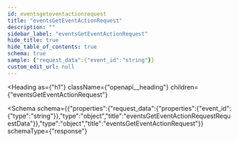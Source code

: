 ```yaml
---
id: eventsgeteventactionrequest
title: "eventsGetEventActionRequest"
description: ""
sidebar_label: "eventsGetEventActionRequest"
hide_title: true
hide_table_of_contents: true
schema: true
sample: {"request_data":{"event_id":"string"}}
custom_edit_url: null
---
```



<Heading
  as={"h1"}
  className={"openapi__heading"}
  children={"eventsGetEventActionRequest"}
>
</Heading>





<Schema
  schema={{"properties":{"request_data":{"properties":{"event_id":{"type":"string"}},"type":"object","title":"eventsGetEventActionRequestRequestData"}},"type":"object","title":"eventsGetEventActionRequest"}}
  schemaType={"response"}
>
  
</Schema>
            